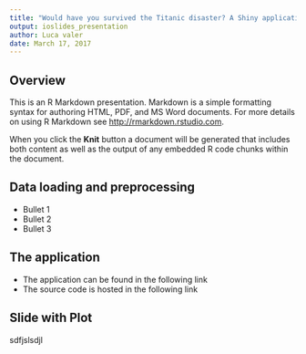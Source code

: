 ---
title: "Would have you survived the Titanic disaster? A Shiny application"
output: ioslides_presentation
author: Luca valer
date: March 17, 2017
---



## Overview

This is an R Markdown presentation. Markdown is a simple formatting syntax for authoring HTML, PDF, and MS Word documents. For more details on using R Markdown see <http://rmarkdown.rstudio.com>.

When you click the **Knit** button a document will be generated that includes both content as well as the output of any embedded R code chunks within the document.

## Data loading and preprocessing

- Bullet 1
- Bullet 2
- Bullet 3

## The application  

- The application can be found in the following link
- The source code is hosted in the following link


## Slide with Plot

sdfjslsdjl

